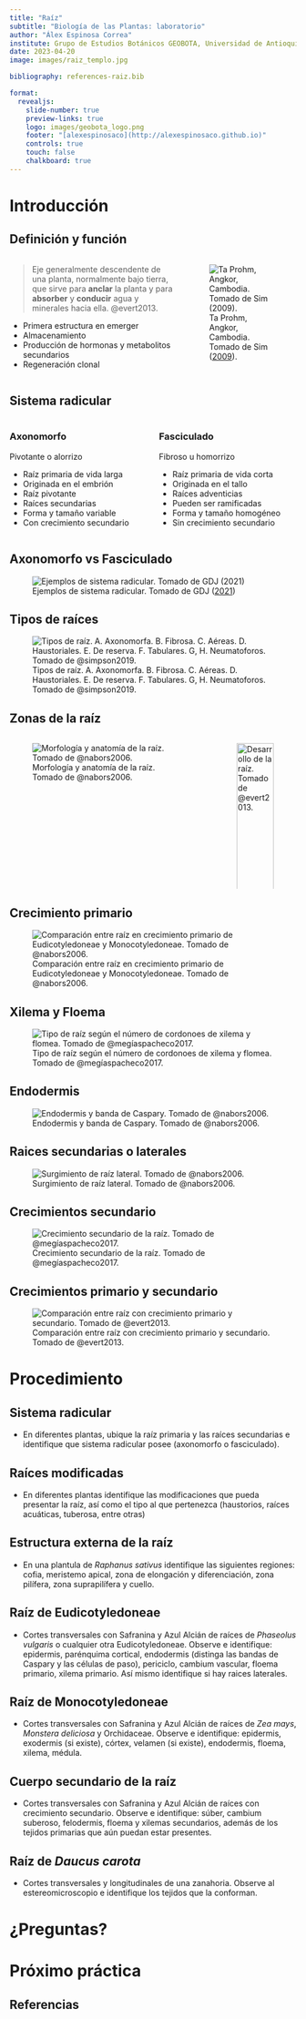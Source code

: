 ```yaml
---
title: "Raíz"
subtitle: "Biología de las Plantas: laboratorio"
author: "Álex Espinosa Correa"
institute: Grupo de Estudios Botánicos GEOBOTA, Universidad de Antioquia
date: 2023-04-20
image: images/raiz_templo.jpg

bibliography: references-raiz.bib

format: 
  revealjs:
    slide-number: true
    preview-links: true
    logo: images/geobota_logo.png
    footer: "[alexespinosaco](http://alexespinosaco.github.io)"
    controls: true
    touch: false
    chalkboard: true
---
```


# Introducción

## Definición y función

::: columns
::: {.column width="60%"}
> Eje generalmente descendente de una planta, normalmente bajo tierra, que sirve para **anclar** la planta y para **absorber** y **conducir** agua y minerales hacia ella. @evert2013.

-   Primera estructura en emerger
-   Almacenamiento
-   Producción de hormonas y metabolitos secundarios
-   Regeneración clonal
:::

::: {.column width="40%"}
![Ta Prohm, Angkor, Cambodia. Tomado de Sim ([2009](https://upload.wikimedia.org/wikipedia/commons/1/1f/Tree_roots_and_temple%2C_Ta_Prohm%2C_Angkor%2C_Cambodia.jpg)).](images/raiz_templo.jpg){#fig-raiz-templo fig-align="center"}
:::
:::

## Sistema radicular

::: columns
::: {.column width="50%"}
### Axonomorfo

Pivotante o alorrizo

-   Raíz primaria de vida larga
-   Originada en el embrión
-   Raíz pivotante
-   Raíces secundarias
-   Forma y tamaño variable
-   Con crecimiento secundario
:::

::: {.column width="50%"}
### Fasciculado

Fibroso u homorrizo

-   Raíz primaria de vida corta
-   Originada en el tallo
-   Raíces adventicias
-   Pueden ser ramificadas
-   Forma y tamaño homogéneo
-   Sin crecimiento secundario
:::
:::

## Axonomorfo vs Fasciculado

![Ejemplos de sistema radicular. Tomado de GDJ ([2021](https://pixabay.com/es/vectors/plantas-ra%C3%ADces-l%C3%ADnea-arte-botánica-6088466/))](images/raiz_sistemas.png){#fig-raiz-sistemas fig-align="center"}

## Tipos de raíces

![Tipos de raíz. A. Axonomorfa. B. Fibrosa. C. Aéreas. D. Haustoriales. E. De reserva. F. Tabulares. G, H. Neumatoforos. Tomado de @simpson2019.](https://github.com/alexespinosaco/biologia-plantas-manual/blob/main/images/raiz_tipos.png?raw=true){#fig-raiz-tipos fig-align="center"}

## Zonas de la raíz {.smaller}

::: columns
::: {.column width="70%"}
![Morfología y anatomía de la raíz. Tomado de @nabors2006.](https://github.com/alexespinosaco/biologia-plantas-manual/blob/main/images/raiz_esquema.png?raw=true){#fig-raiz-zonas fig-align="center"}
:::

::: {.column width="30%"}
![Desarrollo de la raíz. Tomado de @evert2013.](images/raiz_crecimiento.png){#fig-raiz-crecimiento fig-align="center" width="100%"}
:::
:::

## Crecimiento primario

![Comparación entre raíz en crecimiento primario de Eudicotyledoneae y Monocotyledoneae. Tomado de @nabors2006.](https://github.com/alexespinosaco/biologia-plantas-manual/blob/main/images/raiz_comparacion.png?raw=true){#fig-raiz-comparacion fig-align="center"}

## Xilema y Floema

![Tipo de raíz según el número de cordonoes de xilema y flomea. Tomado de @megíaspacheco2017.](https://github.com/alexespinosaco/biologia-plantas-manual/blob/main/images/raiz-arcas.png?raw=true){#fig-raiz-arca fig-aling="center"}

## Endodermis

![Endodermis y banda de Caspary. Tomado de @nabors2006.](images/endodermis.png){#fig-endodermis fig-aling="center"}

## Raices secundarias o laterales

![Surgimiento de raíz lateral. Tomado de @nabors2006.](https://github.com/alexespinosaco/biologia-plantas-manual/blob/main/images/raiz_lateral.jpg?raw=true){#fig-raiz-lateral fig-aling="center"}

## Crecimientos secundario

![Crecimiento secundario de la raíz. Tomado de @megíaspacheco2017.](images/raiz_secundaria_esquema.png){#fig-raiz-secundaria fig-aling="center"}

## Crecimientos primario y secundario

![Comparación entre raíz con crecimiento primario y secundario. Tomado de @evert2013.](images/raiz_primaria_secundaria.png){#fig-raiz-primaria-secundaria fig-aling="center"}

# Procedimiento

## Sistema radicular

-   En diferentes plantas, ubique la raíz primaria y las raíces secundarias e identifique que sistema radicular posee (axonomorfo o fasciculado).

## Raíces modificadas

-   En diferentes plantas identifique las modificaciones que pueda presentar la raíz, así como el tipo al que pertenezca (haustorios, raíces acuáticas, tuberosa, entre otras)

## Estructura externa de la raíz

-   En una plantula de *Raphanus sativus* identifique las siguientes regiones: cofia, meristemo apical, zona de elongación y diferenciación, zona pilífera, zona suprapilífera y cuello.

## Raíz de Eudicotyledoneae

-   Cortes transversales con Safranina y Azul Alcián de raíces de *Phaseolus vulgaris* o cualquier otra Eudicotyledoneae. Observe e identifique: epidermis, parénquima cortical, endodermis (distinga las bandas de Caspary y las células de paso), periciclo, cambium vascular, floema primario, xilema primario. Así mismo identifique si hay raices laterales.

## Raíz de Monocotyledoneae

-   Cortes transversales con Safranina y Azul Alcián de raíces de *Zea mays*, *Monstera deliciosa* y Orchidaceae. Observe e identifique: epidermis, exodermis (si existe), córtex, velamen (si existe), endodermis, floema, xilema, médula.

## Cuerpo secundario de la raíz

-   Cortes transversales con Safranina y Azul Alcián de raíces con crecimiento secundario. Observe e identifique: súber, cambium suberoso, felodermis, floema y xilemas secundarios, además de los tejidos primarias que aún puedan estar presentes.

## Raíz de *Daucus carota*

-   Cortes transversales y longitudinales de una zanahoria. Observe al estereomicroscopio e identifique los tejidos que la conforman.

# ¿Preguntas?

# Próximo práctica

## Referencias

::: {#refs}
:::
